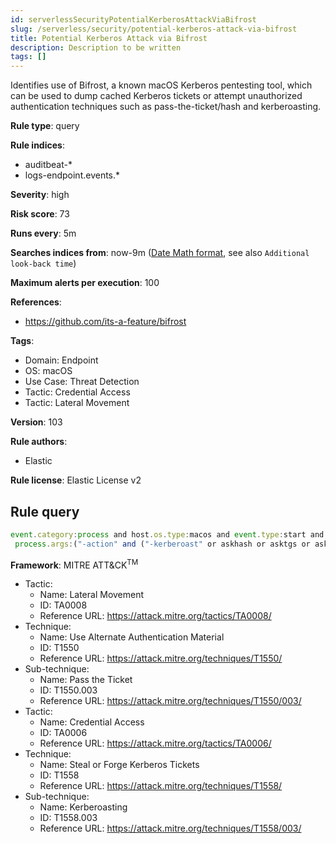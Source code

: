 ```yaml
---
id: serverlessSecurityPotentialKerberosAttackViaBifrost
slug: /serverless/security/potential-kerberos-attack-via-bifrost
title: Potential Kerberos Attack via Bifrost
description: Description to be written
tags: []
---
```


<div id="potential-kerberos-attack-via-bifrost"></div>

Identifies use of Bifrost, a known macOS Kerberos pentesting tool, which can be used to dump cached Kerberos tickets or attempt unauthorized authentication techniques such as pass-the-ticket/hash and kerberoasting.

**Rule type**: query

**Rule indices**: 

* auditbeat-*
* logs-endpoint.events.*

**Severity**: high

**Risk score**: 73

**Runs every**: 5m

**Searches indices from**: now-9m ([Date Math format](((ref))/common-options.html#date-math), see also <DocLink id="serverlessSecurityRulesUiCreate" section="set-the-rules-schedule">`Additional look-back time`</DocLink>)

**Maximum alerts per execution**: 100

**References**: 

* https://github.com/its-a-feature/bifrost

**Tags**: 

* Domain: Endpoint
* OS: macOS
* Use Case: Threat Detection
* Tactic: Credential Access
* Tactic: Lateral Movement

**Version**: 103

**Rule authors**: 

* Elastic

**Rule license**: Elastic License v2

## Rule query

```js
event.category:process and host.os.type:macos and event.type:start and
 process.args:("-action" and ("-kerberoast" or askhash or asktgs or asktgt or s4u or ("-ticket" and ptt) or (dump and (tickets or keytab))))

```

**Framework**: MITRE ATT&CK<sup>TM</sup>

* Tactic:
    * Name: Lateral Movement
    * ID: TA0008
    * Reference URL: https://attack.mitre.org/tactics/TA0008/
* Technique:
    * Name: Use Alternate Authentication Material
    * ID: T1550
    * Reference URL: https://attack.mitre.org/techniques/T1550/
* Sub-technique:
    * Name: Pass the Ticket
    * ID: T1550.003
    * Reference URL: https://attack.mitre.org/techniques/T1550/003/
* Tactic:
    * Name: Credential Access
    * ID: TA0006
    * Reference URL: https://attack.mitre.org/tactics/TA0006/
* Technique:
    * Name: Steal or Forge Kerberos Tickets
    * ID: T1558
    * Reference URL: https://attack.mitre.org/techniques/T1558/
* Sub-technique:
    * Name: Kerberoasting
    * ID: T1558.003
    * Reference URL: https://attack.mitre.org/techniques/T1558/003/

